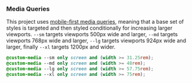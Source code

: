 
### Media Queries

This project uses [mobile-first media queries](http://www.html5rocks.com/en/mobile/responsivedesign/#toc-style-mobilefirst), meaning that a base set of styles is targeted and then styled conditionally for increasing larger viewports. `--sm` targets viewports 500px wide and larger, `--md` targets viewports 768px wide and larger, `--lg` targets viewports 924px wide and larger, finally `--xl` targets 1200px and wider.

```css
@custom-media --sm only screen and (width >= 31.25rem);
@custom-media --md only screen and (width >= 48rem);
@custom-media --lg only screen and (width >= 57.75rem);
@custom-media --xl only screen and (width >= 75rem);
```